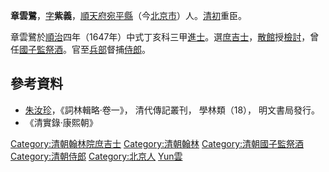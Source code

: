'''章雲鷺'''，[[表字|字]]'''紫義'''，[[順天府|順天府]][[宛平縣|宛平縣]]（今[[北京市|北京市]]）人。[[清初|清初]]重臣。

章雲鷺於[[順治|順治]]四年（1647年）中式丁亥科三甲[[進士|進士]]。選[[庶吉士|庶吉士]]，[[散館|散館]]授[[檢討|檢討]]，曾任[[國子監祭酒|國子監祭酒]]。官至[[兵部|兵部]]督捕[[侍郎|侍郎]]。

==參考資料==
*[[朱汝珍|朱汝珍]]，《詞林輯略·卷一》， 清代傳記叢刊， 學林類（18）， 明文書局發行。
*《清實錄·康熙朝》

{{清朝人物小作品}}
{{順治四年丁亥科殿試金榜}}
{{DEFAULTSORT:Zhang章}}

[[Category:清朝翰林院庶吉士|Category:清朝翰林院庶吉士]]
[[Category:清朝翰林|Category:清朝翰林]]
[[Category:清朝國子監祭酒|Category:清朝國子監祭酒]]
[[Category:清朝侍郎|Category:清朝侍郎]]
[[Category:北京人|Category:北京人]]
[[Category:章姓|Yun雲]]